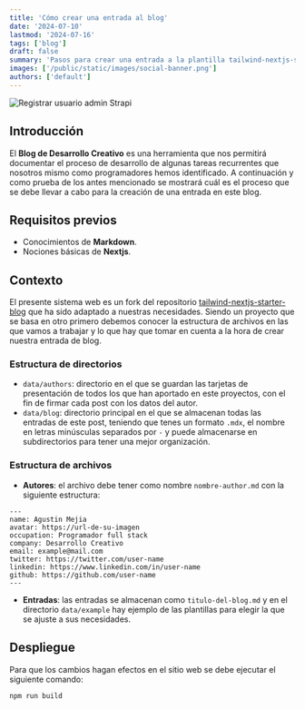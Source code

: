 ```yaml
---
title: 'Cómo crear una entrada al blog'
date: '2024-07-10'
lastmod: '2024-07-16'
tags: ['blog']
draft: false
summary: 'Pasos para crear una entrada a la plantilla tailwind-nextjs-starter-blog.'
images: ['/public/static/images/social-banner.png']
authors: ['default']
---
```


![Registrar usuario admin Strapi](/static/blog/primer-entrada/banner.png)

## Introducción

El **Blog de Desarrollo Creativo** es una herramienta que nos permitirá documentar el proceso de desarrollo de algunas tareas recurrentes que nosotros mismo como programadores hemos identificado. A continuación y como prueba de los antes mencionado se mostrará cuál es el proceso que se debe llevar a cabo para la creación de una entrada en este blog.

## Requisitos previos

- Conocimientos de **Markdown**.
- Nociones básicas de **Nextjs**.

## Contexto

El presente sistema web es un fork del repositorio [tailwind-nextjs-starter-blog](https://github.com/timlrx/tailwind-nextjs-starter-blog) que ha sido adaptado a nuestras necesidades. Siendo un proyecto que se basa en otro primero debemos conocer la estructura de archivos en las que vamos a trabajar y lo que hay que tomar en cuenta a la hora de crear nuestra entrada de blog.

### Estructura de directorios

- `data/authors`: directorio en el que se guardan las tarjetas de presentación de todos los que han aportado en este proyectos, con el fin de firmar cada post con los datos del autor.
- `data/blog`: directorio principal en el que se almacenan todas las entradas de este post, teniendo que tenes un formato `.mdx`, el nombre en letras minúsculas separados por `-` y puede almacenarse en subdirectorios para tener una mejor organización.

### Estructura de archivos

- **Autores**: el archivo debe tener como nombre `nombre-author.md` con la siguiente estructura:

```mdx
---
name: Agustin Mejia
avatar: https://url-de-su-imagen
occupation: Programador full stack
company: Desarrollo Creativo
email: example@mail.com
twitter: https://twitter.com/user-name
linkedin: https://www.linkedin.com/in/user-name
github: https://github.com/user-name
---
```

- **Entradas**: las entradas se almacenan como `titulo-del-blog.md` y en el directorio `data/example` hay ejemplo de las plantillas para elegir la que se ajuste a sus necesidades.

## Despliegue

Para que los cambios hagan efectos en el sitio web se debe ejecutar el siguiente comando:

```bash
npm run build
```
